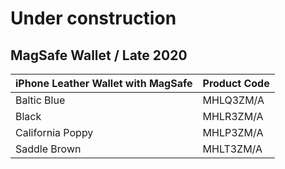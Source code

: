 
# Under construction

## MagSafe Wallet / Late 2020

| iPhone Leather Wallet with MagSafe | Product Code |
| ---------------------------------- | ------------ |
| Baltic Blue                        | MHLQ3ZM/A    |
| Black                              | MHLR3ZM/A    |
| California Poppy                   | MHLP3ZM/A    |
| Saddle Brown                       | MHLT3ZM/A    |
